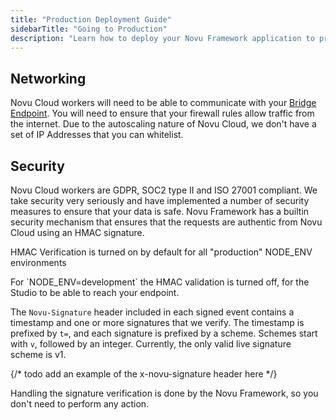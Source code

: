 ```yaml
---
title: "Production Deployment Guide"
sidebarTitle: "Going to Production"
description: "Learn how to deploy your Novu Framework application to production including networking, security, and HMAC verification setup."
---
```




## Networking

Novu Cloud workers will need to be able to communicate with your [Bridge Endpoint](/concepts/endpoint). You will need to ensure that your firewall rules allow traffic from the internet.
Due to the autoscaling nature of Novu Cloud, we don't have a set of IP Addresses that you can whitelist.

## Security

Novu Cloud workers are GDPR, SOC2 type II and ISO 27001 compliant. We take security very seriously and have implemented a number of security measures to ensure that your data is safe.
Novu Framework has a builtin security mechanism that ensures that the requests are authentic from Novu Cloud using an HMAC signature.

HMAC Verification is turned on by default for all "production" NODE_ENV environments

<Callout type="info">
  For `NODE_ENV=development` the HMAC validation is turned off, for the Studio to be able to reach your endpoint.
</Callout>

The `Novu-Signature` header included in each signed event contains a timestamp and one or more signatures that we verify.
The timestamp is prefixed by `t=`, and each signature is prefixed by a scheme.
Schemes start with `v`, followed by an integer. Currently, the only valid live signature scheme is v1.

{/* todo add an example of the x-novu-signature header here */}

Handling the signature verification is done by the Novu Framework, so you don't need to perform any action.
